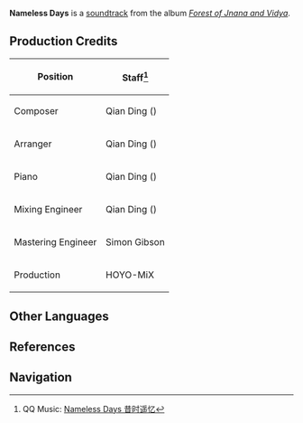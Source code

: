 {{Soundtrack Infobox
|title          =
|image          = Forest of Jnana and Vidya.png
|album          = Forest of Jnana and Vidya
|disc           = 3
|number         = 76
|featured       =
|featured2      =
|featured3      =
|featured_disc  =
|featured_disc2 =
|featured_disc3 =
|youtube_id     = -wg9DKw0ACE
|spotify_id     = 1o8zn5NU2t5v75VJW8F9K5
|played_in      = Mawtiyima Forest; Chapter III
|during         = [[Mawtiyima]], [[Domains]], [[Irminsul]] ([[A Forest of Change|Polluted Tree]] and [[The Night-Bird Falls at the Curtain's Call|Interior]])
|domain         = Mysterious Ruins;That Day Under Irminsul;The Greater Lord's Remaining Consciousness
|previous       = Long-Lost Chapters
|next           = Whispers of Immensity
}}
'''Nameless Days''' is a [[soundtrack]] from the album ''[[Forest of Jnana and Vidya]]''.

==Production Credits==
{| class="wikitable" style="text-align:left; height:0.5em"
! Position
! Staff<ref>QQ Music: [https://y.qq.com/n/ryqq/songDetail/004UuxgJ25Q1ZR Nameless Days 昔时遥忆]</ref>
|-
! Composer
| Qian Ding ({{zh|丁谦}})
|-
! Arranger
| Qian Ding ({{zh|丁谦}})
|-
! Piano
| Qian Ding ({{zh|丁谦}})
|-
! Mixing Engineer
| Qian Ding ({{zh|丁谦}})
|-
! Mastering Engineer
| Simon Gibson
|-
! Production
| HOYO-MiX
|}
<!--
==Videos==
<gallery hideaddbutton="true" captionalign="center">
</gallery>

==Trivia==
-->
==Other Languages==
{{Other Languages
|en      = Nameless Days
|zhs     = 昔时遥忆
|zhs_rm  = Xīshí Yáoyì
|zht     = 昔時遙憶
|zht_rm  = Xīshí Yáoyì
|zh_tl   = 
|ja      = 遥かなる記憶
|ja_rm   = Haruka Naru Kioku
|ja_tl   = 
|tr      = 
|tr_tl   = 
|it      = 
|it_tl   = 
}}

==References==
{{Reflist}}

==Navigation==
{{Soundtrack Navbox|Forest of Jnana and Vidya}}
